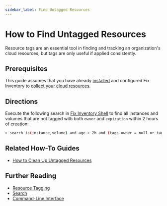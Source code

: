 ```yaml
---
sidebar_label: Find Untagged Resources
---
```


# How to Find Untagged Resources

Resource tags are an essential tool in finding and tracking an organization's cloud resources, but tags are only useful if applied consistently.

## Prerequisites

This guide assumes that you have already [installed](../../getting-started/install/index.mdx) and configured Fix Inventory to [collect your cloud resources](../../getting-started/configure/index.mdx).

## Directions

Execute the following search in [Fix Inventory Shell](../../reference/components/shell.mdx) to find all instances and volumes that are not tagged with both `owner` and `expiration` within 2 hours of creation:

```bash
> search is(instance,volume) and age > 2h and (tags.owner = null or tags.expiration = null)
```

## Related How-To Guides

- [How to Clean Up Untagged Resources](../cleanup/clean-up-expired-resources.mdx)

## Further Reading

- [Resource Tagging](../../concepts/resource-management/tagging.mdx)
- [Search](../../reference/search/index.mdx)
- [Command-Line Interface](../../reference/cli/index.mdx)
